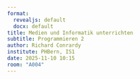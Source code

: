 ```yaml
---
format: 
  revealjs: default
  docx: default
title: Medien und Informatik unterrichten
subtitle: Programmieren 2
author: Richard Conrardy
institute: PHBern, IS1
date: 2025-11-10 10:15
room: "A004"
---
```

